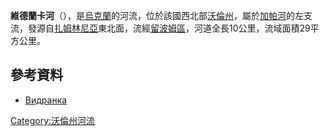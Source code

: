 '''維德蘭卡河'''（{{lang-uk|Видранка}}），是[[烏克蘭|烏克蘭]]的河流，位於該國西北部[[沃倫州|沃倫州]]，屬於[[加帕河|加帕河]]的左支流，發源自[[扎姆林尼亞|扎姆林尼亞]]東北面，流經[[留波姆區|留波姆區]]，河道全長10公里，流域面積29平方公里。

==參考資料==
* [http://zbbuvr.lutsk.ua/Gidrography/River1.html Видранка] {{Wayback|url=http://zbbuvr.lutsk.ua/Gidrography/River1.html |date=20140523030157 }}

{{DEFAULTSORT:Видранка}}
[[Category:沃倫州河流|Category:沃倫州河流]]


{{Ukraine-river-stub}}